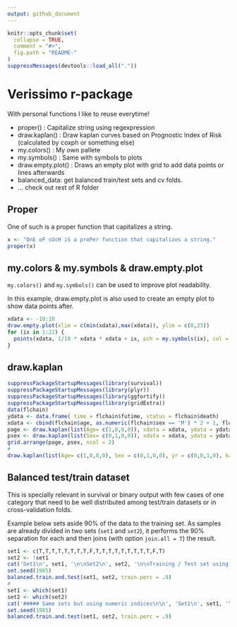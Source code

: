 ```yaml
---
output: github_document
---
```


<!-- README.md is generated from README.Rmd. Please edit that file -->

```r
knitr::opts_chunk$set(
  collapse = TRUE,
  comment = "#>",
  fig.path = "README-"
)
suppressMessages(devtools::load_all("."))
```

# Verissimo r-package

With personal functions I like to reuse everytime!

- proper() : Capitalize string using regexpression
- draw.kaplan() : Draw kaplan curves based on Prognostic Index of Risk (calculated by coxph or something else)
- my.colors() : My own pallete
- my.symbols() : Same with symbols to plots
- draw.empty.plot() : Draws an empty plot with grid to add data points or lines afterwards
- balanced_data: get balanced train/test sets and cv folds.
- ... check out rest of R folder

## Proper

One of such is a proper function that capitalizes a string.

```r
x <- "OnE oF sUcH iS a proPer function that capitalizes a string."
proper(x)
```

## my.colors & my.symbols & draw.empty.plot

`my.colors()` and `my.symbols()` can be used to improve plot readability.

In this example, draw.empty.plot is also used to create an empty plot to show data points after.

```r
xdata <- -10:10
draw.empty.plot(xlim = c(min(xdata),max(xdata)), ylim = c(0,23))
for (ix in 1:22) {
  points(xdata, 1/10 * xdata * xdata + ix, pch = my.symbols(ix), col = my.colors(ix), cex = .9)
}
```

## draw.kaplan

```r
suppressPackageStartupMessages(library(survival))
suppressPackageStartupMessages(library(plyr))
suppressPackageStartupMessages(library(ggfortify))
suppressPackageStartupMessages(library(gridExtra))
data(flchain)
ydata <- data.frame( time = flchain$futime, status = flchain$death)
xdata <- cbind(flchain$age, as.numeric(flchain$sex == 'M') * 2 + 1, flchain$sample.yr, flchain$kappa)
page <- draw.kaplan(list(Age= c(1,0,0,0)), xdata = xdata, ydata = ydata)$plot
psex <- draw.kaplan(list(Sex= c(0,1,0,0)), xdata = xdata, ydata = ydata)$plot
grid.arrange(page, psex, ncol = 2)
#
draw.kaplan(list(Age= c(1,0,0,0), Sex = c(0,1,0,0), yr = c(0,0,1,0), kappa = c(0,0,0,1)), xdata = xdata, ydata = ydata)$plot
```

## Balanced test/train dataset

This is specially relevant in survival or binary output with few cases of one category that need to be well distributed among test/train datasets or in cross-validation folds.

Example below sets aside 90% of the data to the training set. As samples are already divided in two sets (`set1` and `set2`), it performs the 90% separation for each and then joins (with option `join.all = T`) the result.

```r
set1 <- c(T,T,T,T,T,T,T,T,F,T,T,T,T,T,T,T,T,T,F,T)
set2 <- !set1
cat('Set1\n', set1, '\n\nSet2\n', set2, '\n\nTraining / Test set using logical indices\n\n')
set.seed(1985)
balanced.train.and.test(set1, set2, train.perc = .9)
#
set1 <- which(set1)
set2 <- which(set2)
cat('##### Same sets but using numeric indices\n\n', 'Set1\n', set1, '\n\nSet2\n', set2, '\n\nTraining / Test set using numeric indices\n')
set.seed(1985)
balanced.train.and.test(set1, set2, train.perc = .9)
```

